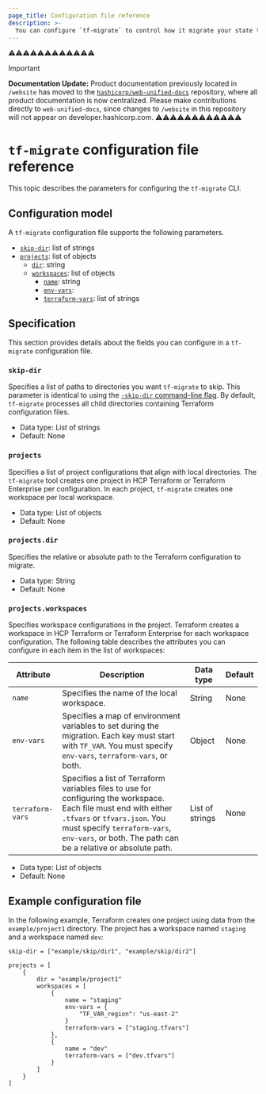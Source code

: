 ```yaml
---
page_title: Configuration file reference
description: >-
  You can configure `tf-migrate` to control how it migrate your state to HCP Terraform or Terraform Enterprise.
---
```

⚠️⚠️⚠️⚠️⚠️⚠️⚠️⚠️⚠️⚠️⚠️⚠️
> [!IMPORTANT]  
> **Documentation Update:** Product documentation previously located in `/website` has moved to the [`hashicorp/web-unified-docs`](https://github.com/hashicorp/web-unified-docs) repository, where all product documentation is now centralized. Please make contributions directly to `web-unified-docs`, since changes to `/website` in this repository will not appear on developer.hashicorp.com.
⚠️⚠️⚠️⚠️⚠️⚠️⚠️⚠️⚠️⚠️⚠️⚠️

# `tf-migrate` configuration file reference

This topic describes the parameters for configuring the `tf-migrate` CLI.

## Configuration model

A `tf-migrate` configuration file supports the following parameters.

- [`skip-dir`](#skip-dir): list of strings
- [`projects`](#projects): list of objects
   - [`dir`](#projects-dir): string
   - [`workspaces`](#projects-workspaces): list of objects
      - [`name`](#projects-workspaces): string
      - [`env-vars`](#projects-workspaces): 
      - [`terraform-vars`](#projects-workspaces): list of strings

## Specification

This section provides details about the fields you can configure in a `tf-migrate` configuration file.


### `skip-dir`

Specifies a list of paths to directories you want `tf-migrate` to skip. This parameter is identical to using the [`-skip-dir` command-line flag](/terraform/cloud-docs/migrate/tf-migrate/reference/prepare#available-options). By default,  `tf-migrate` processes all child directories containing Terraform configuration files.

- Data type: List of strings 
- Default: None 

### `projects`

Specifies a list of project configurations that align with local directories. The `tf-migrate` tool creates one project in HCP Terraform or Terraform Enterprise per configuration. In each project, `tf-migrate` creates one workspace per local workspace.

- Data type: List of objects 
- Default: None 

### `projects.dir`

Specifies the relative or absolute path to the Terraform configuration to migrate. 

- Data type: String 
- Default: None 


### `projects.workspaces`

Specifies workspace configurations in the project. Terraform creates a workspace in HCP Terraform or Terraform Enterprise for each workspace configuration. The following table describes the attributes you can configure in each item in the list of workspaces:

| Attribute | Description | Data type | Default |
| --------- | ----------- | --------- | ------- |
| `name`    | Specifies the name of the local workspace. | String | None|
| `env-vars` | Specifies a map of environment variables to set during the migration. Each key must start with `TF_VAR`. You must specify `env-vars`, `terraform-vars`, or both. | Object | None |
| `terraform-vars` | Specifies a list of Terraform variables files to use for configuring the workspace. Each file must end with either `.tfvars` or `tfvars.json`. You must specify `terraform-vars`, `env-vars`, or both. The path can be a relative or absolute path. | List of strings | None |

- Data type: List of objects 
- Default: None 

## Example configuration file

In the following example, Terraform creates one project using data from the `example/project1` directory. The project has a workspace named `staging` and a workspace named `dev`:

```hcl
skip-dir = ["example/skip/dir1", "example/skip/dir2"]

projects = [
    {
        dir = "example/project1"
        workspaces = [
            {
                name = "staging"
                env-vars = {
                    "TF_VAR_region": "us-east-2"
                }
                terraform-vars = ["staging.tfvars"]
            },
            {
                name = "dev"
                terraform-vars = ["dev.tfvars"]
            }
        ]
    }
]
```

